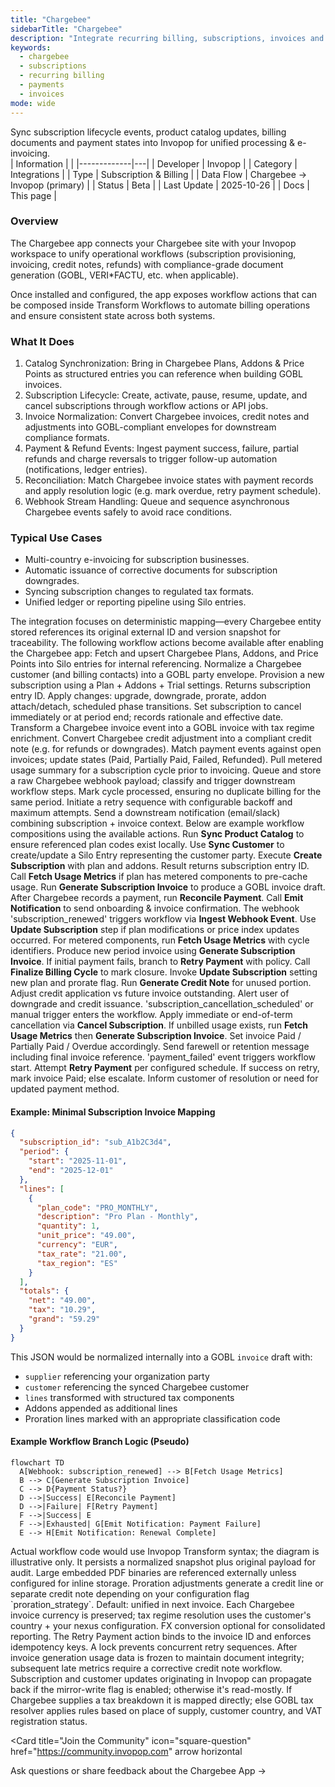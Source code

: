 ```yaml
---
title: "Chargebee"
sidebarTitle: "Chargebee"
description: "Integrate recurring billing, subscriptions, invoices and payment events from Chargebee into your Invopop workspace."
keywords:
  - chargebee
  - subscriptions
  - recurring billing
  - payments
  - invoices
mode: wide
---
```


<Tabs>

<Tab title="Description">
<div class="flex gap-8 flex-wrap">
  <Card
    title="Chargebee Integration"
    icon="repeat"
    href="https://www.chargebee.com"
    cta="Visit Chargebee"
  >
    Sync subscription lifecycle events, product catalog updates, billing documents and payment states into Invopop for unified processing & e-invoicing.
  </Card>

  <div class="min-w-[280px]">
    | Information | |
    |-------------|---|
    | Developer | Invopop |
    | Category | Integrations |
    | Type | Subscription & Billing |
    | Data Flow | Chargebee → Invopop (primary) |
    | Status | Beta |
    | Last Update | 2025-10-26 |
    | Docs | This page |
  </div>
</div>

### Overview

The Chargebee app connects your Chargebee site with your Invopop workspace to unify operational workflows (subscription provisioning, invoicing, credit notes, refunds) with compliance-grade document generation (GOBL, VERI*FACTU, etc. when applicable).

Once installed and configured, the app exposes workflow actions that can be composed inside Transform Workflows to automate billing operations and ensure consistent state across both systems.

### What It Does

1. Catalog Synchronization: Bring in Chargebee Plans, Addons & Price Points as structured entries you can reference when building GOBL invoices.
2. Subscription Lifecycle: Create, activate, pause, resume, update, and cancel subscriptions through workflow actions or API jobs.
3. Invoice Normalization: Convert Chargebee invoices, credit notes and adjustments into GOBL-compliant envelopes for downstream compliance formats.
4. Payment & Refund Events: Ingest payment success, failure, partial refunds and charge reversals to trigger follow-up automation (notifications, ledger entries).
5. Reconciliation: Match Chargebee invoice states with payment records and apply resolution logic (e.g. mark overdue, retry payment schedule).
6. Webhook Stream Handling: Queue and sequence asynchronous Chargebee events safely to avoid race conditions.

### Typical Use Cases

- Multi-country e-invoicing for subscription businesses.
- Automatic issuance of corrective documents for subscription downgrades.
- Syncing subscription changes to regulated tax formats.
- Unified ledger or reporting pipeline using Silo entries.

<Info>
  The integration focuses on deterministic mapping—every Chargebee entity stored references its original external ID and version snapshot for traceability.
</Info>
</Tab>

<Tab title="Actions">
The following workflow actions become available after enabling the Chargebee app:

<Card title="Sync Product Catalog" icon="list" horizontal>
Fetch and upsert Chargebee Plans, Addons, and Price Points into Silo entries for internal referencing.
</Card>

<Card title="Sync Customer" icon="user" horizontal>
Normalize a Chargebee customer (and billing contacts) into a GOBL party envelope.
</Card>

<Card title="Create Subscription" icon="square-plus" horizontal>
Provision a new subscription using a Plan + Addons + Trial settings. Returns subscription entry ID.
</Card>

<Card title="Update Subscription" icon="pen-line" horizontal>
Apply changes: upgrade, downgrade, prorate, addon attach/detach, scheduled phase transitions.
</Card>

<Card title="Cancel Subscription" icon="ban" horizontal>
Set subscription to cancel immediately or at period end; records rationale and effective date.
</Card>

<Card title="Generate Subscription Invoice" icon="file" horizontal>
Transform a Chargebee invoice event into a GOBL invoice with tax regime enrichment.
</Card>

<Card title="Generate Credit Note" icon="file-minus" horizontal>
Convert Chargebee credit adjustment into a compliant credit note (e.g. for refunds or downgrades).
</Card>

<Card title="Reconcile Payment" icon="check-circle" horizontal>
Match payment events against open invoices; update states (Paid, Partially Paid, Failed, Refunded).
</Card>

<Card title="Fetch Usage Metrics" icon="chart-line-up" horizontal>
Pull metered usage summary for a subscription cycle prior to invoicing.
</Card>

<Card title="Ingest Webhook Event" icon="download" horizontal>
Queue and store a raw Chargebee webhook payload; classify and trigger downstream workflow steps.
</Card>

<Card title="Finalize Billing Cycle" icon="flag-checkered" horizontal>
Mark cycle processed, ensuring no duplicate billing for the same period.
</Card>

<Card title="Retry Payment" icon="rotate" horizontal>
Initiate a retry sequence with configurable backoff and maximum attempts.
</Card>

<Card title="Emit Notification" icon="bell" horizontal>
Send a downstream notification (email/slack) combining subscription + invoice context.
</Card>
</Tab>

<Tab title="Workflows">
Below are example workflow compositions using the available actions.

<AccordionGroup>

<Accordion title="New Subscription Provisioning">
<Steps>
  <Step title="Sync Catalog (Optional)">
    Run <b>Sync Product Catalog</b> to ensure referenced plan codes exist locally.
  </Step>
  <Step title="Normalize Customer">
    Use <b>Sync Customer</b> to create/update a Silo Entry representing the customer party.
  </Step>
  <Step title="Create Subscription">
    Execute <b>Create Subscription</b> with plan and addons. Result returns subscription entry ID.
  </Step>
  <Step title="Fetch Usage (If Metered)">
    Call <b>Fetch Usage Metrics</b> if plan has metered components to pre-cache usage.
  </Step>
  <Step title="Generate Invoice">
    Run <b>Generate Subscription Invoice</b> to produce a GOBL invoice draft.
  </Step>
  <Step title="Reconcile Payment">
    After Chargebee records a payment, run <b>Reconcile Payment</b>.
  </Step>
  <Step title="Emit Notification">
    Call <b>Emit Notification</b> to send onboarding & invoice confirmation.
  </Step>
</Steps>
</Accordion>

<Accordion title="Subscription Renewal Cycle">
<Steps>
  <Step title="Ingest Webhook">
    The webhook 'subscription_renewed' triggers workflow via <b>Ingest Webhook Event</b>.
  </Step>
  <Step title="Sync Subscription">
    Use <b>Update Subscription</b> step if plan modifications or price index updates occurred.
  </Step>
  <Step title="Fetch Usage">
    For metered components, run <b>Fetch Usage Metrics</b> with cycle identifiers.
  </Step>
  <Step title="Generate Invoice">
    Produce new period invoice using <b>Generate Subscription Invoice</b>.
  </Step>
  <Step title="Retry Payment (Conditional)">
    If initial payment fails, branch to <b>Retry Payment</b> with policy.
  </Step>
  <Step title="Finalize Cycle">
    Call <b>Finalize Billing Cycle</b> to mark closure.
  </Step>
</Steps>
</Accordion>

<Accordion title="Downgrade + Prorated Credit">
<Steps>
  <Step title="Update Subscription">
    Invoke <b>Update Subscription</b> setting new plan and prorate flag.
  </Step>
  <Step title="Generate Credit Note">
    Run <b>Generate Credit Note</b> for unused portion.
  </Step>
  <Step title="Reconcile Payment">
    Adjust credit application vs future invoice outstanding.
  </Step>
  <Step title="Emit Notification">
    Alert user of downgrade and credit issuance.
  </Step>
</Steps>
</Accordion>

<Accordion title="Cancellation Flow">
<Steps>
  <Step title="Ingest Webhook">
    'subscription_cancellation_scheduled' or manual trigger enters the workflow.
  </Step>
  <Step title="Cancel Subscription">
    Apply immediate or end-of-term cancellation via <b>Cancel Subscription</b>.
  </Step>
  <Step title="Generate Final Invoice (Conditional)">
    If unbilled usage exists, run <b>Fetch Usage Metrics</b> then <b>Generate Subscription Invoice</b>.
  </Step>
  <Step title="Reconcile Payment">
    Set invoice Paid / Partially Paid / Overdue accordingly.
  </Step>
  <Step title="Emit Notification">
    Send farewell or retention message including final invoice reference.
  </Step>
</Steps>
</Accordion>

<Accordion title="Payment Failure Recovery">
<Steps>
  <Step title="Ingest Webhook">
    'payment_failed' event triggers workflow start.
  </Step>
  <Step title="Retry Payment">
    Attempt <b>Retry Payment</b> per configured schedule.
  </Step>
  <Step title="Reconcile Payment">
    If success on retry, mark invoice Paid; else escalate.
  </Step>
  <Step title="Emit Notification">
    Inform customer of resolution or need for updated payment method.
  </Step>
</Steps>
</Accordion>

</AccordionGroup>
</Tab>

<Tab title="Examples">

#### Example: Minimal Subscription Invoice Mapping

```json
{
  "subscription_id": "sub_A1b2C3d4",
  "period": {
    "start": "2025-11-01",
    "end": "2025-12-01"
  },
  "lines": [
    {
      "plan_code": "PRO_MONTHLY",
      "description": "Pro Plan - Monthly",
      "quantity": 1,
      "unit_price": "49.00",
      "currency": "EUR",
      "tax_rate": "21.00",
      "tax_region": "ES"
    }
  ],
  "totals": {
    "net": "49.00",
    "tax": "10.29",
    "grand": "59.29"
  }
}
```

This JSON would be normalized internally into a GOBL `invoice` draft with:
- `supplier` referencing your organization party
- `customer` referencing the synced Chargebee customer
- `lines` transformed with structured tax components
- Addons appended as additional lines
- Proration lines marked with an appropriate classification code

#### Example Workflow Branch Logic (Pseudo)

```mermaid
flowchart TD
  A[Webhook: subscription_renewed] --> B[Fetch Usage Metrics]
  B --> C[Generate Subscription Invoice]
  C --> D{Payment Status?}
  D -->|Success| E[Reconcile Payment]
  D -->|Failure| F[Retry Payment]
  F -->|Success| E
  F -->|Exhausted| G[Emit Notification: Payment Failure]
  E --> H[Emit Notification: Renewal Complete]
```

<Info>
  Actual workflow code would use Invopop Transform syntax; the diagram is illustrative only.
</Info>
</Tab>

<Tab title="FAQ">
<AccordionGroup>
  <Accordion title="Does the app store full Chargebee invoice payloads?">
    It persists a normalized snapshot plus original payload for audit. Large embedded PDF binaries are referenced externally unless configured for inline storage.
  </Accordion>
  <Accordion title="How are proration credits handled?">
    Proration adjustments generate a credit line or separate credit note depending on your configuration flag `proration_strategy`. Default: unified in next invoice.
  </Accordion>
  <Accordion title="What about multi-currency subscriptions?">
    Each Chargebee invoice currency is preserved; tax regime resolution uses the customer's country + your nexus configuration. FX conversion optional for consolidated reporting.
  </Accordion>
  <Accordion title="How do retries avoid double billing?">
    The Retry Payment action binds to the invoice ID and enforces idempotency keys. A lock prevents concurrent retry sequences.
  </Accordion>
  <Accordion title="Is metered usage recalculated after generation?">
    After invoice generation usage data is frozen to maintain document integrity; subsequent late metrics require a corrective credit note workflow.
  </Accordion>
  <Accordion title="Can I push changes back into Chargebee?">
    Subscription and customer updates originating in Invopop can propagate back if the mirror-write flag is enabled; otherwise it's read-mostly.
  </Accordion>
  <Accordion title="How are tax rates determined?">
    If Chargebee supplies a tax breakdown it is mapped directly; else GOBL tax resolver applies rules based on place of supply, customer country, and VAT registration status.
  </Accordion>
</AccordionGroup>
</Tab>

</Tabs>

<Card
  title="Join the Community"
  icon="square-question"
  href="https://community.invopop.com"
  arrow
  horizontal
>
  Ask questions or share feedback about the Chargebee App →
</Card>
